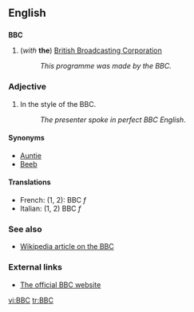 ==English==
==={{initialism}}===
'''BBC'''

#(''with'' '''the''') [[British Broadcasting Corporation]]
#:''This programme was made by the BBC.''


===Adjective===
# In the style of the BBC.
#:''The presenter spoke in perfect BBC English''.

====Synonyms====
*[[Auntie]] <!--nickname for the BBC-->
*[[Beeb]] <!--nickname for the BBC-->

====Translations====
*French: (1, 2): BBC ''f''
*Italian: (1, 2) BBC ''f''

===See also===
*[[w:BBC|Wikipedia article on the BBC]]

===External links===
*[http://www.bbc.co.uk The official BBC website]

[[vi:BBC]]
[[tr:BBC]]